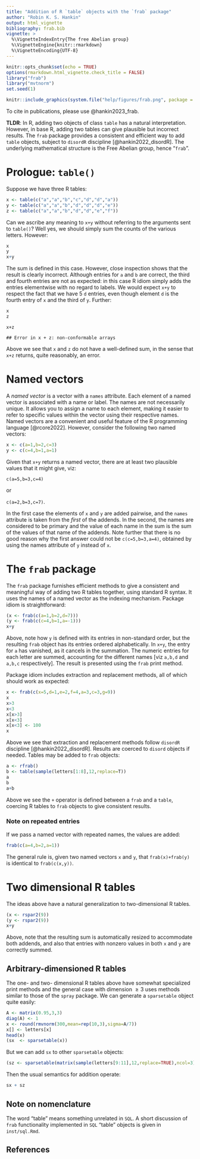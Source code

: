 ```yaml
---
title: "Addition of R `table` objects with the `frab` package"
author: "Robin K. S. Hankin"
output: html_vignette
bibliography: frab.bib
vignette: >
  %\VignetteIndexEntry{The free Abelian group}
  %\VignetteEngine{knitr::rmarkdown}
  %\VignetteEncoding{UTF-8}
---
```


```r
knitr::opts_chunk$set(echo = TRUE)
options(rmarkdown.html_vignette.check_title = FALSE)
library("frab")
library("mvtnorm")
set.seed(1)
```

```r
knitr::include_graphics(system.file("help/figures/frab.png", package = "frab"))
```

To cite in publications, please use @hankin2023_frab.

**TLDR**: In R, adding two objects of class `table` has a natural
interpretation.  However, in base R, adding two tables can give
plausible but incorrect results.  The `frab` package provides a
consistent and efficient way to add `table` objects, subject to
`disordR` discipline [@hankin2022_disordR].  The underlying
mathematical structure is the Free Abelian group, hence "`frab`".

# Prologue: `table()`

Suppose we have three R tables:

```r
x <- table(c("a","a","b","c","d","d","a"))
y <- table(c("a","a","b","d","d","d","e"))
z <- table(c("a","a","b","d","d","e","f"))
```

Can we ascribe any meaning to `x+y` without referring to the arguments
sent to `table()`?  Well yes, we should simply sum the counts of the
various letters.  However:

```r
x
y
x+y
```

The sum is defined in this case.  However, close inspection shows that
the result is clearly incorrect.  Although entries for `a` and `b` are
correct, the third and fourth entries are not as expected: in this
case R idiom simply adds the entries elementwise with no regard to
labels.  We would expect `x+y` to respect the fact that we have 5 `d`
entries, even though element `d` is the fourth entry of `x` and the
third of `y`.  Further:

```r
x
z
```

```
x+z
```
```
## Error in x + z: non-conformable arrays
```

Above we see that `x` and `z` do not have a well-defined sum, in the
sense that `x+z` returns, quite reasonably, an error.

# Named vectors

A _named vector_ is a vector with a `names` attribute.  Each element
of a named vector is associated with a name or label.  The names are
not necessarily unique.  It allows you to assign a name to each
element, making it easier to refer to specific values within the
vector using their respective names.  Named vectors are a convenient
and useful feature of the R programming language [@rcore2022].
However, consider the following two named vectors:

```r
x <- c(a=1,b=2,c=3)
y <- c(c=4,b=1,a=1)
```

Given that `x+y` returns a named vector, there are at least two
plausible values that it might give, viz:

`c(a=5,b=3,c=4)`

or

`c(a=2,b=3,c=7)`.

In the first case the elements of `x` and `y` are added pairwise, and
the `names` attribute is taken from the _first_ of the addends.  In
the second, the names are considered to be primary and the value of
each name in the sum is the sum of the values of that name of the
addends.  Note further that there is no good reason why the first
answer could not be `c(c=5,b=3,a=4)`, obtained by using the names
attribute of `y` instead of `x`.


# The `frab` package

The `frab` package furnishes efficient methods to give a consistent
and meaningful way of adding two R tables together, using standard R
syntax.  It uses the names of a named vector as the indexing
mechanism.  Package idiom is straightforward:

```r
(x <- frab(c(a=1,b=2,d=7)))
(y <- frab(c(c=4,b=1,a=-1)))
x+y
```

Above, note how `y` is defined with its entries in non-standard order,
but the resulting `frab` object has its entries ordered
alphabetically.  In `x+y`, the entry for `a` has vanished, as it
cancels in the summation.  The numeric entries for each letter are
summed, accounting for the different names [viz `a,b,d` and `a,b,c`
respectively].  The result is presented using the `frab` print method.

Package idiom includes extraction and replacement methods, all of
which should work as expected:

```r
x <- frab(c(x=5,d=1,e=2,f=4,a=3,c=3,g=9))
x
x>3
x<3
x[x>3]
x[x<3]
x[x<3] <- 100
x
```

Above we see that extraction and replacement methods follow `disordR`
discipline [@hankin2022_disordR].  Results are coerced to `disord`
objects if needed.  Tables may be added to `frab` objects:


```r
a <- rfrab()
b <- table(sample(letters[1:8],12,replace=T))
a
b
a+b
```

Above we see the `+` operator is defined between a `frab` and a
`table`, coercing R tables to `frab` objects to give consistent results.

### Note on repeated entries

If we pass a named vector with repeated names, the values are added:

```r
frab(c(a=4,b=2,a=1))
```

The general rule is, given two named vectors `x` and `y`, that
`frab(x)+frab(y)` is identical to `frab(c(x,y))`.

# Two dimensional R tables

The ideas above have a natural generalization to two-dimensional R tables.

```r
(x <- rspar2(9))
(y <- rspar2(9))
x+y
```

Above, note that the resulting sum is automatically resized to
accommodate both addends, and also that entries with nonzero values in
both `x` and `y` are correctly summed.


## Arbitrary-dimensioned R tables

The one- and two- dimensional R tables above have somewhat specialized
print methods and the general case with dimension $\geqslant 3$ uses
methods similar to those of the `spray` package.  We can generate a
`sparsetable` object quite easily:

```r
A <- matrix(0.95,3,3)
diag(A) <- 1
x <- round(rmvnorm(300,mean=rep(10,3),sigma=A/7))
x[] <- letters[x]
head(x)
(sx  <- sparsetable(x))
```

But we can add `sx` to other `sparsetable` objects:

```r
(sz <- sparsetable(matrix(sample(letters[9:11],12,replace=TRUE),ncol=3),1001:1004))
```

Then the usual semantics for addition operate:

```r
sx + sz
```

## Note on nomenclature

The word "table" means something unrelated in `SQL`.  A short
discussion of `frab` functionality implemented in `SQL` "table"
objects is given in `inst/sql.Rmd`.

## References
